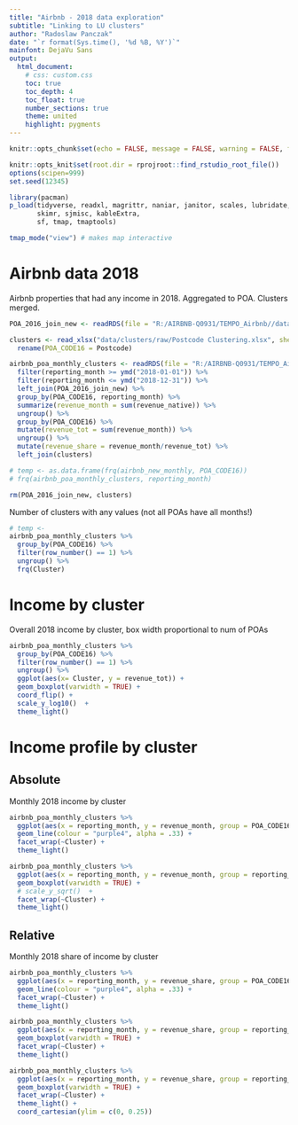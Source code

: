 ```yaml
---
title: "Airbnb - 2018 data exploration"
subtitle: "Linking to LU clusters"
author: "Radoslaw Panczak"
date: "`r format(Sys.time(), '%d %B, %Y')`"
mainfont: DejaVu Sans
output: 
  html_document: 
    # css: custom.css
    toc: true
    toc_depth: 4
    toc_float: true
    number_sections: true
    theme: united 
    highlight: pygments 
---
```


<!-- ------------------------------------------------------------ --> 
<!-- ------------------------------------------------------------ --> 

```r
knitr::opts_chunk$set(echo = FALSE, message = FALSE, warning = FALSE, fig.width=8, fig.height=6, dpi=300, out.width="800px", out.height="600px")

knitr::opts_knit$set(root.dir = rprojroot::find_rstudio_root_file())
options(scipen=999)
set.seed(12345)

library(pacman) 
p_load(tidyverse, readxl, magrittr, naniar, janitor, scales, lubridate, 
       skimr, sjmisc, kableExtra, 
       sf, tmap, tmaptools)

tmap_mode("view") # makes map interactive
```

# Airbnb data 2018

Airbnb properties that had any income in 2018. Aggregated to POA. Clusters merged.

```r
POA_2016_join_new <- readRDS(file = "R:/AIRBNB-Q0931/TEMPO_Airbnb//data/airdna/clean/POA_2016_join_new.rds") 

clusters <- read_xlsx("data/clusters/raw/Postcode Clustering.xlsx", sheet = "Postcode Cluster Data") %>% 
  rename(POA_CODE16 = Postcode)

airbnb_poa_monthly_clusters <- readRDS(file = "R:/AIRBNB-Q0931/TEMPO_Airbnb//data/airdna/clean/airbnb_new_monthly.rds") %>% 
  filter(reporting_month >= ymd("2018-01-01")) %>% 
  filter(reporting_month <= ymd("2018-12-31")) %>% 
  left_join(POA_2016_join_new) %>% 
  group_by(POA_CODE16, reporting_month) %>% 
  summarize(revenue_month = sum(revenue_native)) %>% 
  ungroup() %>% 
  group_by(POA_CODE16) %>% 
  mutate(revenue_tot = sum(revenue_month)) %>% 
  ungroup() %>% 
  mutate(revenue_share = revenue_month/revenue_tot) %>% 
  left_join(clusters)

# temp <- as.data.frame(frq(airbnb_new_monthly, POA_CODE16))
# frq(airbnb_poa_monthly_clusters, reporting_month)

rm(POA_2016_join_new, clusters)
```

Number of clusters with any values (not all POAs have all months!)


```r
# temp <- 
airbnb_poa_monthly_clusters %>% 
  group_by(POA_CODE16) %>% 
  filter(row_number() == 1) %>% 
  ungroup() %>% 
  frq(Cluster)
```

# Income by cluster

Overall 2018 income by cluster, box width proportional to num of POAs

```r
airbnb_poa_monthly_clusters %>% 
  group_by(POA_CODE16) %>% 
  filter(row_number() == 1) %>% 
  ungroup() %>% 
  ggplot(aes(x= Cluster, y = revenue_tot)) + 
  geom_boxplot(varwidth = TRUE) +
  coord_flip() +
  scale_y_log10()  +
  theme_light()
```

# Income profile by cluster

## Absolute

Monthly 2018 income by cluster

```r
airbnb_poa_monthly_clusters %>% 
  ggplot(aes(x = reporting_month, y = revenue_month, group = POA_CODE16)) + 
  geom_line(colour = "purple4", alpha = .33) +
  facet_wrap(~Cluster) +
  theme_light()
```

```r
airbnb_poa_monthly_clusters %>% 
  ggplot(aes(x = reporting_month, y = revenue_month, group = reporting_month)) + 
  geom_boxplot(varwidth = TRUE) +
  # scale_y_sqrt()  +
  facet_wrap(~Cluster) +
  theme_light()
```

## Relative

Monthly 2018 share of income by cluster

```r
airbnb_poa_monthly_clusters %>% 
  ggplot(aes(x = reporting_month, y = revenue_share, group = POA_CODE16)) + 
  geom_line(colour = "purple4", alpha = .33) +
  facet_wrap(~Cluster) +
  theme_light()
```

```r
airbnb_poa_monthly_clusters %>% 
  ggplot(aes(x = reporting_month, y = revenue_share, group = reporting_month)) + 
  geom_boxplot(varwidth = TRUE) +
  facet_wrap(~Cluster) +
  theme_light()
```

```r
airbnb_poa_monthly_clusters %>% 
  ggplot(aes(x = reporting_month, y = revenue_share, group = reporting_month)) + 
  geom_boxplot(varwidth = TRUE) +
  facet_wrap(~Cluster) +
  theme_light() + 
  coord_cartesian(ylim = c(0, 0.25))
```